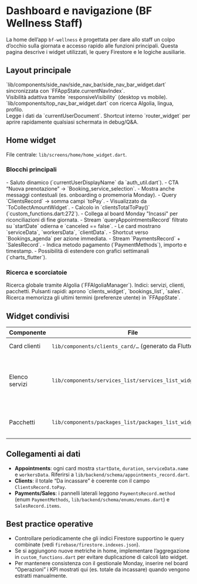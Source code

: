# Dashboard e navigazione (BF Wellness Staff)

La home dell’app `bf-wellness` è progettata per dare allo staff un colpo d’occhio sulla giornata e accesso rapido alle funzioni principali. Questa pagina descrive i widget utilizzati, le query Firestore e le logiche ausiliarie.

## Layout principale

<Columns cols={3}>
  <Card title="Side navigation" icon="bars">
    `lib/components/side_nav/side_nav_bar/side_nav_bar_widget.dart` sincronizzata con `FFAppState.currentNavIndex`.
    <br/>
    Visibilità adattiva tramite `responsiveVisibility` (desktop vs mobile).
  </Card>
  <Card title="Top bar" icon="user">
    `lib/components/top_nav_bar_widget.dart` con ricerca Algolia, lingua, profilo.
    <br/>
    Legge i dati da `currentUserDocument`.
  </Card>
  <Card title="Router tecnico" icon="bolt" href="bf/bf-wellness/operations">
    Shortcut interno `router_widget` per aprire rapidamente qualsiasi schermata in debug/Q&A.
  </Card>
</Columns>

## Home widget

File centrale: `lib/screens/home/home_widget.dart`.

### Blocchi principali

<AccordionGroup>
  <Accordion title="Intestazione personalizzata">
    - Saluto dinamico (`currentUserDisplayName` da `auth_util.dart`).  
    - CTA “Nuova prenotazione” → `Booking_service_selection`.  
    - Mostra anche messaggi contestuali (es. onboarding o promemoria Monday).
  </Accordion>
  <Accordion title="Widget &quot;Da incassare&quot;">
    - Query `ClientsRecord` → somma campi `toPay`.  
    - Visualizzato da `ToCollectAmountWidget`.  
    - Calcolo in `clientsTotalToPay()` (`custom_functions.dart:272`).  
    - Collega al board Monday &quot;Incassi&quot; per riconciliazioni di fine giornata.
  </Accordion>
  <Accordion title="Prenotazioni imminenti">
    - Stream `queryAppointmentsRecord` filtrato su `startDate` odierna e `canceled == false`.  
    - Le card mostrano `serviceData`, `workersData`, `clientData`.  
    - Shortcut verso `Bookings_agenda` per azione immediata.
  </Accordion>
  <Accordion title="Attività recenti">
    - Stream `PaymentsRecord` + `SalesRecord`.  
    - Indica metodo pagamento (`PaymentMethods`), importo e timestamp.  
    - Possibilità di estendere con grafici settimanali (`charts_flutter`).
  </Accordion>
</AccordionGroup>

### Ricerca e scorciatoie

<Checklist>
  <ChecklistItem>Ricerca globale tramite Algolia (`FFAlgoliaManager`). Indici: servizi, clienti, pacchetti.</ChecklistItem>
  <ChecklistItem>Pulsanti rapidi: aprono `clients_widget`, `bookings_list`, `sales`.</ChecklistItem>
  <ChecklistItem>Ricerca memorizza gli ultimi termini (preferenze utente) in `FFAppState`.</ChecklistItem>
</Checklist>

## Widget condivisi

| Componente | File | Note |
| --- | --- | --- |
| Card clienti | `lib/components/clients_card/…` (generato da FlutterFlow) | Usata sia in home che in `clients_widget`. |
| Elenco servizi | `lib/components/services_list/services_list_widget.dart` | Raggruppa i servizi per categoria (`ServiceCategoriesRecord`). Filtra `AccomodationServicesRecord` con `calendarReservations == 1`. |
| Pacchetti | `lib/components/packages_list/packages_list_widget.dart` | Visualizza prodotti/pacchetti da `ProductsRecord` (tipo `package`). |

## Collegamenti ai dati

- **Appointments**: ogni card mostra `startDate`, `duration`, `serviceData.name` e `workersData`. Riferirsi a `lib/backend/schema/appointments_record.dart`.
- **Clients**: il totale “Da incassare” è coerente con il campo `ClientsRecord.toPay`.
- **Payments/Sales**: i pannelli laterali leggono `PaymentsRecord.method` (enum `PaymentMethods`, `lib/backend/schema/enums/enums.dart`) e `SalesRecord.items`.

## Best practice operative

- Controllare periodicamente che gli indici Firestore supportino le query combinate (vedi `firebase/firestore.indexes.json`).
- Se si aggiungono nuove metriche in home, implementare l’aggregazione in `custom_functions.dart` per evitare duplicazione di calcoli lato widget.
- Per mantenere consistenza con il gestionale Monday, inserire nel board “Operazioni” i KPI mostrati qui (es. totale da incassare) quando vengono estratti manualmente.
